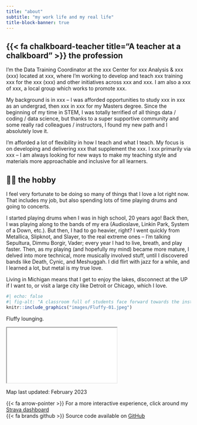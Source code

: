 ```yaml
---
title: "about"
subtitle: "my work life and my real life"
title-block-banner: true
---
```


## {{< fa chalkboard-teacher title="A teacher at a chalkboard" >}} the profession

I’m the Data Training Coordinator at the xxx Center for xxx Analysis & xxx (xxx) located at xxx, where I’m working to develop and teach xxx training xxx for the xxx (xxx) and other initiatives across xxx and xxx. I am also a xxx of xxx, a local group which works to promote xxx. <!--  -->

My background is in xxx – I was afforded opportunities to study xxx in xxx as an undergrad, then xxx in xxx for my Masters degree. Since the beginning of my time in STEM, I was totally terrified of all things data / coding / data science, but thanks to a super supportive community and some really rad colleagues / instructors, I found my new path and I absolutely love it.

<!-- :::{.column-margin} -->
<!-- ```{r} -->
<!-- #| echo: false -->
<!-- #| fig-alt: "A desk with a laptop displaying an Emacs setup" -->
<!-- knitr::include_graphics("images/teaching.jpeg") -->
<!-- ``` -->
<!-- ::: {.extra-small-text .dark-gray-text} -->
<!-- My Emacs setup. -->
<!-- ::: -->
<!-- ::: -->


I’m afforded a lot of flexibility in how I teach and what I teach. My focus is on developing and delivering xxx that supplement the xxx. I xxx primarily via xxx – I am always looking for new ways to make my teaching style and materials more approachable and inclusive for all learners.
	
## 🤘🏾 the hobby 

I feel very fortunate to be doing so many of things that I love a lot right now. That includes my job, but also spending lots of time playing drums and going to concerts.

I started playing drums when I was in high school, 20 years ago! Back then, I was playing along to the bands of my era (Audioslave, Linkin Park, System of a Down, etc.). But then, I had to go heavier, right? I went quickly from Metallica, Slipknot, and Slayer, to the real extreme ones -- I'm talking Sepultura, Dimmu Borgir, Vader; every year I had to live, breath, and play faster. Then, as my playing (and hopefully my mind) became more mature, I delved into more technical, more musically involved stuff, until I discovered bands like Death, Cynic, and Meshuggah. I did flirt with jazz for a while, and I learned a lot, but metal is my true love.

Living in Michigan means that I get to enjoy the lakes, disconnect at the UP if I want to, or visit a large city like Detroit or Chicago, which I love. 

:::{.column-margin}
```r
#| echo: false
#| fig-alt: "A classroom full of students face forward towards the instructor, who stands at a podium at the front of the room. Students have their laptops open on their desks. Three large TV screens are illuminated at the front of the classroom, displaying workshop materials."
knitr::include_graphics("images/Fluffy-01.jpeg")
```
::: {.extra-small-text .dark-gray-text}
Fluffy lounging.
:::
:::

<iframe id="map-size" src = "images/leaflet_2024-02-24.html"></iframe>

::: {.gray-italic .center-text}
Map last updated: February 2023
:::

<!-- :::{.column-margin} -->
<!-- ```{r} -->
<!-- #| echo: false -->
<!-- #| fig-alt: "A classroom full of students face forward towards the instructor, who stands at a podium at the front of the room. Students have their laptops open on their desks. Three large TV screens are illuminated at the front of the classroom, displaying workshop materials." -->
<!-- knitr::include_graphics("images/Paul-from-Cynic.jpeg") -->
<!-- ``` -->
<!-- ::: {.extra-small-text .dark-gray-text} -->
<!-- Paul from Cynic. -->
<!-- ::: -->
<!-- ::: -->

<p class="large-text quote-text-bg center-text">{{< fa arrow-pointer >}} For a more interactive experience, click around my [Strava dashboard](https://samanthacsik.shinyapps.io/strava_dashboard/) <br> {{< fa brands github >}} Source code available on [GitHub](https://github.com/samanthacsik/strava-dashboard)</p>

<!-- NOTE: large space between last line of text and bottom of gray background when using quarto syntax, so sticking with HTML syntax above -->
